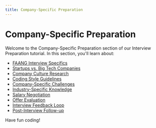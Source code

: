 ```yaml
---
title: Company-Specific Preparation
---
```


# Company-Specific Preparation

Welcome to the Company-Specific Preparation section of our Interview Preparation tutorial. In this section, you'll learn about:

- [FAANG Interview Specifics](./0-faang-interview-specifics.mdx)
- [Startups vs. Big Tech Companies](./1-startups-vs-big-tech-companies.mdx)
- [Company Culture Research](./2-company-culture-research.mdx)
- [Coding Style Guidelines](./3-coding-style-guidelines.mdx)
- [Company-Specific Challenges](./4-company-specific-challenges.mdx)
- [Industry-Specific Knowledge](./5-industry-specific-knowledge.mdx)
- [Salary Negotiation](./6-salary-negotiation.mdx)
- [Offer Evaluation](./7-offer-evaluation.mdx)
- [Interview Feedback Loop](./8-interview-feedback-loop.mdx)
- [Post-Interview Follow-up](./9-post-interview-follow-up.mdx)

Have fun coding!